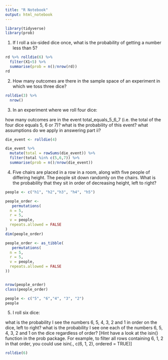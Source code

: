 ```yaml
---
title: "R Notebook"
output: html_notebook
---
```


```r
library(tidyverse)
library(prob)
```

1. If I roll a six-sided dice once, what is the probability of getting a number less than 5?
```r

rd %>% rolldie(6) %>% 
  filter(X1<5) %>% 
  summarise(prob = n()/nrow(rd))
rd
```

2. How many outcomes are there in the sample space of an experiment in which we toss three dice?

```r
rolldie(3) %>% 
  nrow()
```

3. In an experiment where we roll four dice:

how many outcomes are in the event total_equals_5_6_7 (i.e. the total of the four dice equals 5, 6 or 7)?
what is the probability of this event?
what assumptions do we apply in answering part ii?
```r
die_event <- rolldie(4)
```

```r
die_event %>% 
  mutate(total = rowSums(die_event)) %>% 
  filter(total %in% c(5,6,7)) %>% 
  summarise(prob = n()/nrow(die_event))

```
4. Five chairs are placed in a row in a room, along with five people of differing height. The people sit down randomly on the chairs. What is the probability that they sit in order of decreasing height, left to right?

```r
people <- c("h1", "h2","h3", "h4", "h5")

people_order <- 
   permutations(
  n = 5,
  r = 5, 
  v = people,
  repeats.allowed = FALSE
)
dim(people_order)


```

```r



people_order <- as_tibble(
   permutations(
  n = 5,
  r = 5, 
  v = people,
  repeats.allowed = FALSE
))


nrow(people_order)
class(people_order)

```


```r
people <- c("5", "6","4", "3", "2")
people
```

5. I roll six dice:

what is the probability I see the numbers 6, 5, 4, 3, 2 and 1 in order on the dice, left to right?
what is the probability I see one each of the numbers 6, 5, 4, 3, 2 and 1 on the dice regardless of order?
[Hint have a look at the isin() function in the prob package. For example, to filter all rows containing 6, 1, 2 in that order, you could use isin(., c(6, 1, 2), ordered = TRUE)]
```r
rolldie(6)

```

